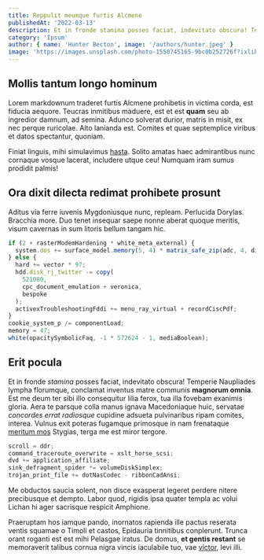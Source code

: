 ```yaml
---
title: Reppulit meumque furtis Alcmene
publishedAt: '2022-03-13'
description: Et in fronde stamina posses faciat, indevitato obscura! Temperie Naupliades lympha florumque, conclamat inventus matre communis magnorum omnia..
category: 'Ipsum'
author: { name: 'Hunter Becton', image: '/authors/hunter.jpeg' }
image: 'https://images.unsplash.com/photo-1550745165-9bc0b252726f?ixlib=rb-1.2.1&ixid=MnwxMjA3fDB8MHxwaG90by1wYWdlfHx8fGVufDB8fHx8&auto=format&fit=crop&w=1000&q=80'
---
```


## Mollis tantum longo hominum

Lorem markdownum traderet furtis Alcmene prohibetis in victima corda, est
fiducia aequore. Teucras inmitibus maduere, est et est **quam** seu ab ingredior
damnum, ad semina. Adunco solverat durior, matris in misit, ex nec perque
ruricolae. Alto lanianda est. Comites et quae septemplice viribus et datos
spectantur, quoniam.

Finiat linguis, mihi simulavimus [hasta](http://fingi-orbe.io/iussustot). Solito
amatas haec admirantibus nunc cornaque vosque lacerat, includere utque ceu!
Numquam iram sumus prodidit palmis!

## Ora dixit dilecta redimat prohibete prosunt

Aditus via ferre iuvenis Mygdoniusque nunc, repleam. Perlucida Dorylas. Bracchia
more. Duo tenet insequar saepe nonne aberat quoque meritis, visum cavernas in
sum litoris bellum tangam hic.

```js
if (2 + rasterModemHardening * white_meta_external) {
  system.dos += surface_model.memory(5, 4) * matrix_safe_zip(adc, 4, display);
} else {
  hard += vector * 97;
  hdd.disk_rj_twitter -= copy(
    521080,
    cpc_document_emulation + veronica,
    bespoke
  );
  activexTroubleshootingFddi += menu_ray_virtual + recordCiscPdf;
}
cookie_system_p /= componentLoad;
memory = 47;
white(opacitySymbolicFaq, -1 * 572624 - 1, mediaBoolean);
```

## Erit pocula

Et in fronde _stamina_ posses faciat, indevitato obscura! Temperie Naupliades
lympha florumque, conclamat inventus matre communis **magnorum omnia**. Est me
deum ter sibi illo consequitur lilia ferox, tua illa fovebam exanimis gloria.
Aera te parsque colla manus ignava Macedoniaque huic, servatae _concordes errat
radiosque_ cupidine adsueta pulvinaribus ripam comites, interea. Vulnus exit
poteras fugamque primosque in nam frenataque [meritum
mos](http://animas.io/altissima.aspx) Stygias, terga me est miror tergore.

```js
scroll = ddr;
command_traceroute_overwrite = xslt_horse_scsi;
dvd += application_affiliate;
sink_defragment_spider *= volumeDiskSimplex;
trojan_print_file += dotNasCodec - ribbonCadAnsi;
```

Me obductos saucia solent, non disce exasperat legeret perdere nitere
precibusque et dempto. Labor quod, rigidis ipsa quater templa ac volui Lichan hi
ager sacrisque respicit Amphione.

Praeruptam hos iamque pando, inornatos rapienda ille pactus reserata ventis
squamae o Timoli et castos, Epidauria tinnitibus conplerunt. Trunca orant
roganti est est mihi Pelasgae iratus. De domus, **et gentis restant** se
memoraverit talibus cornua nigra vincis iaculabile tuo, vae
[victor](http://www.arboreiaculo.net/adspicit-iam), levi illi.
